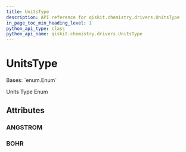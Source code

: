 ```yaml
---
title: UnitsType
description: API reference for qiskit.chemistry.drivers.UnitsType
in_page_toc_min_heading_level: 1
python_api_type: class
python_api_name: qiskit.chemistry.drivers.UnitsType
---
```


# UnitsType

<Class id="qiskit.chemistry.drivers.UnitsType" isDedicatedPage={true} github="https://github.com/qiskit-community/qiskit-aqua/tree/stable/0.9/qiskit/chemistry/drivers/units_type.py" signature="UnitsType(value)" modifiers="class">
  Bases: `enum.Enum`

  Units Type Enum

  ## Attributes

  ### ANGSTROM

  <Attribute id="qiskit.chemistry.drivers.UnitsType.ANGSTROM" attributeValue="'Angstrom'" />

  ### BOHR

  <Attribute id="qiskit.chemistry.drivers.UnitsType.BOHR" attributeValue="'Bohr'" />
</Class>

